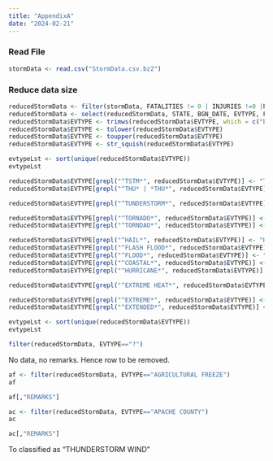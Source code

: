 ```yaml
---
title: "AppendixA"
date: "2024-02-21"
---
```


### Read File
```r
stormData <- read.csv("StormData.csv.bz2")
```

### Reduce data size
```r
reducedStormData <- filter(stormData, FATALITIES != 0 | INJURIES !=0 |PROPDMG !=0 | CROPDMG != 0)
reducedStormData <- select(reducedStormData, STATE, BGN_DATE, EVTYPE, FATALITIES,INJURIES,PROPDMG,PROPDMGEXP,CROPDMG,CROPDMGEXP,REMARKS)
reducedStormData$EVTYPE <- trimws(reducedStormData$EVTYPE, which = c("both"), whitespace = "[ \t\r\n]")
reducedStormData$EVTYPE <- tolower(reducedStormData$EVTYPE)
reducedStormData$EVTYPE <- toupper(reducedStormData$EVTYPE)
reducedStormData$EVTYPE <- str_squish(reducedStormData$EVTYPE)
```

```r
evtypeLst <- sort(unique(reducedStormData$EVTYPE))
evtypeLst
```

```r
reducedStormData$EVTYPE[grepl("^TSTM*", reducedStormData$EVTYPE)] <- "THUNDERSTORM WIND"
reducedStormData$EVTYPE[grepl("^THU* | *THU*", reducedStormData$EVTYPE)] <- "THUNDERSTORM WIND"

reducedStormData$EVTYPE[grepl("^TUNDERSTORM*", reducedStormData$EVTYPE)] <- "THUNDERSTORM WIND"

reducedStormData$EVTYPE[grepl("^TORNADO*", reducedStormData$EVTYPE)] <- "TORNADO"
reducedStormData$EVTYPE[grepl("^TORNDAO*", reducedStormData$EVTYPE)] <- "TORNADO"

reducedStormData$EVTYPE[grepl("^HAIL*", reducedStormData$EVTYPE)] <- "HAIL"
reducedStormData$EVTYPE[grepl("^FLASH FLOOD*", reducedStormData$EVTYPE)] <- "FLASH FLOOD"
reducedStormData$EVTYPE[grepl("^FLOOD*", reducedStormData$EVTYPE)] <- "FLOOD"
reducedStormData$EVTYPE[grepl("^COASTAL*", reducedStormData$EVTYPE)] <- "COASTAL FLOOD"
reducedStormData$EVTYPE[grepl("^HURRICANE*", reducedStormData$EVTYPE)] <- "HURRICANE (TYPHOON)"

reducedStormData$EVTYPE[grepl("^EXTREME HEAT*", reducedStormData$EVTYPE)] <- "EXCESSIVE HEAT"

reducedStormData$EVTYPE[grepl("^EXTREME*", reducedStormData$EVTYPE)] <- "EXTREME COLD/WIND CHILL"
reducedStormData$EVTYPE[grepl("^EXTENDED*", reducedStormData$EVTYPE)] <- "EXTREME COLD/WIND CHILL"

```

```r
evtypeLst <- sort(unique(reducedStormData$EVTYPE))
evtypeLst
```


```r
filter(reducedStormData, EVTYPE=="?")
```

No data, no remarks. Hence row to be removed.

```r
af <- filter(reducedStormData, EVTYPE=="AGRICULTURAL FREEZE")
af
```
```r
af[,"REMARKS"]
```

```r
ac <- filter(reducedStormData, EVTYPE=="APACHE COUNTY")
ac

```
```r
ac[,"REMARKS"]
```

To classified as "THUNDERSTORM WIND"



